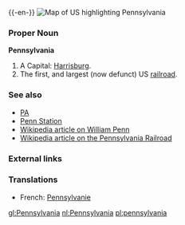 {{wikipedia}}
{{-en-}}
[[Image:Map of USA highlighting Pennsylvania.png|thumb|right|Map of US highlighting Pennsylvania]]
===Proper Noun===
'''Pennsylvania'''
#A {{USstate}}  Capital: [[Harrisburg]].
#The first, and largest (now defunct) US [[railroad]]. <!--The Pennsylvania Railroad was a hallmark of the industurial age, and subject of songs; Penn Station derived term.  Not an obscure meaning!-->

===See also===
*[[PA]]
*[[Penn Station]]
*[[:w:William Penn|Wikipedia article on William Penn]]
*[[:w:Pennsylvania Railroad|Wikipedia article on the Pennsylvania Railroad]]
===External links===
{{pedialite}}
===Translations===
*French: [[Pennsylvanie]]

[[gl:Pennsylvania]]
[[nl:Pennsylvania]]
[[pl:pennsylvania]]